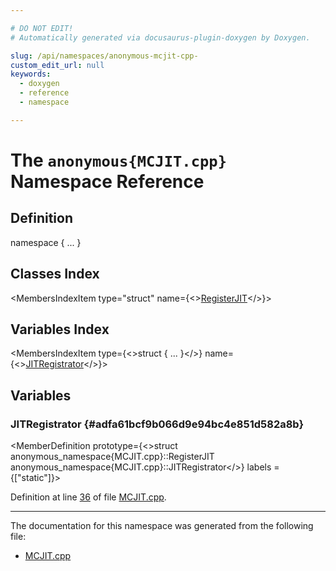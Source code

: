```yaml
---

# DO NOT EDIT!
# Automatically generated via docusaurus-plugin-doxygen by Doxygen.

slug: /api/namespaces/anonymous-mcjit-cpp-
custom_edit_url: null
keywords:
  - doxygen
  - reference
  - namespace

---
```





# The `anonymous{MCJIT.cpp}` Namespace Reference

<DoxygenPage pluginConfig={pluginConfig}>



## Definition

<CodeBlock>namespace &#123; ... &#125;</CodeBlock>

## Classes Index

<MembersIndex>

<MembersIndexItem
  type="struct"
  name={<><a href="/docs/api/structs/anonymous-namespace-mcjit-cpp-/registerjit">RegisterJIT</a></>}>
</MembersIndexItem>

</MembersIndex>

## Variables Index

<MembersIndex>

<MembersIndexItem
  type={<>struct &#123; ... &#125;</>}
  name={<><a href="#adfa61bcf9b066d9e94bc4e851d582a8b">JITRegistrator</a></>}>
</MembersIndexItem>

</MembersIndex>


<SectionDefinition>

## Variables

### JITRegistrator {#adfa61bcf9b066d9e94bc4e851d582a8b}

<MemberDefinition
  prototype={<>struct anonymous&#95;namespace&#123;MCJIT.cpp&#125;::RegisterJIT anonymous&#95;namespace&#123;MCJIT.cpp&#125;::JITRegistrator</>}
  labels = {["static"]}>

Definition at line <a href="/docs/api/files/lib/lib/executionengine/lib/executionengine/mcjit/mcjit-cpp/#l00036">36</a> of file <a href="/docs/api/files/lib/lib/executionengine/lib/executionengine/mcjit/mcjit-cpp">MCJIT.cpp</a>.
</MemberDefinition>

</SectionDefinition>

<hr/>

The documentation for this namespace was generated from the following file:

<ul>
<li><a href="/docs/api/files/lib/lib/executionengine/lib/executionengine/mcjit/mcjit-cpp">MCJIT.cpp</a></li>
</ul>

</DoxygenPage>
